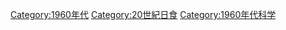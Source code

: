 [[Category:1960年代|Category:1960年代]]
[[Category:20世紀日食|Category:20世紀日食]]
[[Category:1960年代科学‎|Category:1960年代科学‎]]
